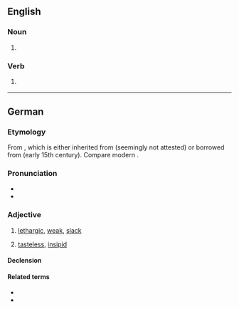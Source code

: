 ==English==

===Noun===
{{en-noun}}

# {{lb|en|chiefly|humorous}} {{alternative spelling of|en|laugh}}

===Verb===
{{en-verb}}

# {{lb|en|chiefly|humorous}} {{alternative spelling of|en|laugh}}

----

==German==

===Etymology===
From {{bor|de|nds|laff}}, which is either inherited from {{der|de|gml||*laf}} (seemingly not attested) or borrowed from {{der|de|dum|laf}} (early 15th century). Compare modern {{cog|nl|laf||cowardly}}.

===Pronunciation===
* {{IPA|de|/laf/}}
* {{audio|de|De-laff.ogg|Audio}}

===Adjective===
{{de-adjective|laffer|laffsten}}

# {{lb|de|regional|chiefly|northern and central Germany}} [[lethargic]], [[weak]], [[slack]]
#: {{syn|de|schlapp}}
# {{lb|de|regional|chiefly|northern and central Germany}} [[tasteless]], [[insipid]]
#: {{syn|de|fad}}

====Declension====
{{de-decl-adj|laff|laffer|laffst}}

====Related terms====
* {{l|de|labberig}}
* {{l|de|labern}}